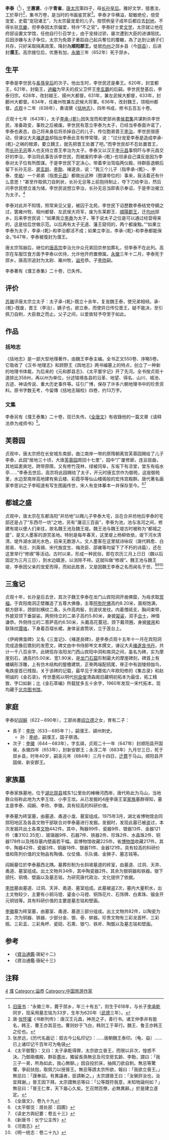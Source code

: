 {{Otheruses|李泰}}

{{東亞男性歷史人物
|名稱 =李泰
|身份 =濮恭王
|國家 =
|時代 =
|主君 =
|屆數 =
|最高職務 =
|前任 = 
|繼任 = 
|圖片名稱 =
|圖片大小 =
|圖片說明 =
|氏 =
|姓 =[[李姓|李姓]]
|穆坤= <!--清代八旗满洲人物专用-->
|名 =泰
|姓名 =
|羅馬拼音 =
|假名 = <!--日本、琉球人用-->
|諺文 = <!--朝鮮、韓國人用-->
|字 =惠褒
|號=
|名乘 = <!--琉球士族用-->
|官職 =
|封爵 =
|封號 =宜都王→衛王→越王→魏王→順陽郡王→濮王
|位階 =
|御稱號 = <!--日本皇族之稱號-->
|宮號1 = <!--日本皇族之宮號-->
|宮號2 = <!--朝鮮王族之宮號-->
|封地 =
|神號 =
|尊號 =
|族裔 = 
|信仰 = <!--指的是宗教信仰-->
|旗籍 = <!--清代八旗人物专用-->
|氏族 =
|籍貫 =
|本貫 = <!--朝鮮人用-->
|世居地= <!--清代八旗人物专用-->
|世居地/穆坤= <!--专门用于清代八旗满洲人物世居地和穆坤相同时-->
|祖籍 =
|本籍 =
|出身地 =
|府邸 =
|世系 = 
|初名 =
|乳名 = <!--日本、朝鮮、琉球以外人物用-->
|幼名 = <!--日本人用-->
|兒名 = <!--朝鮮人用-->
|童名 = <!--琉球人用-->
|小字 =
|別名 =
|法號 =
|院號 =
|其他名號 =
|出生日期 =[[唐高祖|唐高祖]]武德三年<br>620年
|出生地點 =
|婚年 =
|逝世日期 =[[唐高宗|唐高宗]]永徽四年<br>{{death date and age|653|1|20|620|1|1}}
|逝世地點 =
|在位年代 =
|廟號 =
|諡號 =恭
|墓葬 =
|祠廟 =
|父親 =[[唐太宗|唐太宗]]李世民
|嫡母 =
|母親 =[[長孫皇后|長孫皇后]]
|繼父=
|繼母=
|養父=
|養母=
|猶父= <!--日本人用-->
|烏帽子親= <!--日本人、琉球人用-->
|元配 =[[閻婉|閻婉]]
|正室 =
|妻 =
|繼室 =
|平妻 =
|側室 =
|元配之父 =大安郡公[[閻立德|閻立德]]
|元配之嫡母 =
|元配之母 =
|正室之父 =
|正室之嫡母 =
|正室之母 =
|妻之父 =
|妻之嫡母 =
|妻之母 =
|繼室之父 =
|繼室之嫡母 =
|繼室之母 =
|平妻之父 =
|平妻之嫡母 =
|平妻之母 =
|兄弟 =
|姊妹 =
|嫡兄弟 =
|嫡姊妹 =
|庶兄弟 =
|庶姊妹 =
|同胞兄弟 =
|同胞姊妹 =
|異母兄弟 =
|異母姊妹 =
|異父兄弟 =
|異父姊妹 =
|繼兄弟 =
|繼姊妹 =
|子 =濮王[[李欣_(唐朝)|李欣]]<br>新安郡王李徽
|女 =
|嫡子 =
|嫡女 =
|庶子 =
|庶女 =
|養子 =
|養女 =
|猶子 = <!--日本人用-->
|婿養子 = <!--日本人用-->
|烏帽子子 = <!--日本人用-->
|繼子 =
|繼女 =
|其他親屬 =養父：衛懷王[[李玄霸|李玄霸]]
|出身 = <!---此处指科举出身--->
|功名 = 
|經歷 = 
|著作 =
|注釋 =
}}
'''李泰'''（{{bd|620年||653年|1月20日|}}<ref>[[旧唐书|旧唐书]]：“永徽三年，薨于郧乡，年三十有五”，则生于618年，与长子[[李承乾|李承乾]]同岁，现采用墓志铭为33岁，生年为620年（[[武德|武德]]三年）。</ref>），[[表字|字]]'''惠褒'''，小字'''青雀'''，[[唐太宗|唐太宗]]第四子，母[[长孙皇后|长孙皇后]]。雅好文学，擅書法，工於草行<ref>唐·[[张怀瓘|张怀瓘]]《书断列传》：唐汉王元昌，神尧之子，善行书。诸王仲季并有能名，韩王、曹王亦其亚也。曹则妙于飞白，韩则工于草行。魏王、鲁王亦韩王之伦也。</ref>，集书万卷，是当时的书画鉴赏家<ref>张彦远，《历代名画记：叙古今公私印记》：……唐朝魏王泰印。〔龟、益〕……已上诸印记千百年可为龟镜</ref>。李泰才华横溢，聪敏绝伦，倍受宠爱，史载“宠冠诸王”，为太宗最宠爱的儿子。按惯例皇子成年后都应去[[封地|封地]]，不得长驻[[京畿|京畿]]，但李泰因太宗偏爱，特许“不之官”。李泰好士爱[[文学|文学]]，太宗就让他在府邸设置文学馆，任他自行引召学士，由于宠禄过骄，屡次遭到大臣的进谏阻扰。后因涉嫌与太子争位，太宗为免眾子重蹈自己起兵奪位的覆轍，為了达到让嫡子们共存，只好采取隔离政策，降封為'''顺阳郡王，'''徙居[[均州|均州]]之郧乡县（今[[郧县|郧县]]），后进封'''濮王'''。高宗接位后，优惠有加，[[永徽|永徽]]三年（652年）死于郧乡。

==生平==
李泰是李世民与[[長孫皇后|長孫皇后]]的次子。他出生时，李世民还是秦王。620年，封宜都王，621年，封衛王，[[過繼|過繼]]为早夭的叔父卫怀王[[李玄霸|李玄霸]]的后嗣。李世民登基后，李泰归宗。628年，改封越王、揚州大都督。631年，兼左武候大都督，633年，封鄜州大都督。634年，任雍州牧兼左武候大将軍。636年，改封魏王，领相州都督。[[貞觀_(唐朝)|贞观]]十二年（638年），奏请撰《[[括地志|括地志]]》，四年书成，修书五百五十卷。

贞观十七年（643年），太子[[李承乾|李承-{乾}-]]因失宠而和吏部尚書[[侯君集|侯君集]]共谋刺杀李世民，准备政变，事败之后被废。李世民有意立李泰为太子，已经当李泰面许诺了，李泰也表态，自己将来身后将杀掉自己的儿子，传位胞弟晋王[[李治|李治]]，李世民很感动，但谏议大夫[[褚遂良|褚遂良]]却指出李泰此言有悖常理，说：“过分宠爱李泰是造成李承-{乾}-之祸的根源，要立魏王，就先把晋王处置了吧。”而李世民却不忍处置晋王，而[[长孙无忌|长孙无忌]]等人也支持立晋王李治为太子。李泰又以汉王[[李元昌|李元昌]]事恫吓与李元昌交好的李治，李治将此事告诉李世民，而被废的李承-{乾}-也坦承自己谋反是因为李泰对太子位有所图谋。于是李世民下定决心，带着李治驾临两仪殿，待群臣退朝后留下长孙无忌、[[房玄龄|房玄龄]]、[[李勣|李勣]]、褚遂良，说：“我三个儿子（指李承-{乾}-、李泰、[[李祐_(齊王)|李祐]]）一个弟弟（指[[李元昌|李元昌]]）都做出这种（图谋帝位的）事来，我活着还有什么意思！”甚至作取佩刀自刺状，长孙无忌等上前抱持制止，夺下刀给李治，然后问李世民想立谁为储，李世民说想立李治，长孙无忌当即表示奉诏，于是李治被立为太子。<ref>《太平御覽》：又曰：太子承乾得罪，太宗欲立晉王，而限以非次，惶惑不決。乃御兩儀殿，群臣盡出，獨留長孫無忌及司空房玄齡、李勣，謂曰：「我三子一弟，所為如此，我心無聊。」因自投於床，抽佩刀欲自刺。無忌等驚懼，爭前扶抱，取佩刀以授晉王。無忌等請太宗所欲，報曰：「我欲立晉王。」無忌曰：「謹奉詔。有異議者，臣請斬之。」太宗謂晉王曰：「汝舅許汝也，汝宜拜謝。」晉王因下拜。太宗謂無忌等曰：「公等既符我意，未知物論何如？」無忌曰：「晉王仁孝，天下屬心久矣。乞召問百僚，必無異辭。」於是建立遂定。</ref>

李泰对此并不知情，照常来见父皇，被囚于北苑，李世民下诏歷数李泰结党夺嫡之过，罢雍州牧、相州都督、左武侯大将军，废为东莱郡王、[[順陽王|順陽郡王]]，迁[[均州|均州]]郧乡。后来李世民说：“如果我立[[李泰|李泰]]为太子，等于说太子之位是可以通过经营得来的，这是给后世做示范。以后再有太子无道、藩王窥伺的，两个都废黜。”“如果立李泰为太子，李承-{乾}-和李治都活不成；如果立李治，李承-{乾}-和李泰都能保全。”647年，李泰被復封为濮王。

唐太宗驾崩后，继位的[[唐高宗|唐高宗]]李治允许众兄弟回京参加葬礼，但李泰不在此列。高宗在车服饮食方面予李泰以优待，允许他开府置僚属。[[永徽|永徽]]三年十二月，李泰死于郧乡。唐高宗追封为太尉、雍州牧，[[谥号|谥号]]恭。子[[李欣_(唐朝)|李欣]]嗣。

李泰著有《濮王泰集》二十卷，已失传。

==评价==
[[苏辙|苏辙]]评唐太宗立太子：太子承-{乾}-既立十余年，复宠魏王泰，使兄弟相倾。承-{乾}-既废，晋王（李治），嫡子也，欲立泰，而使异日传位晋王，疑不能决，至引佩刀自刺，大臣救之而止。父子之间，以爱故轻予夺至于如此。

==作品==
=== 括地志 ===
《括地志》是一部大型地理著作，由魏王李泰主编。全书正文550卷、序略5卷。它吸收了《汉书·地理志》和顾野王《舆地志》两书编簒上的特点，创立了一种新的地理书体裁，为后来的《元和郡县志》、《太平寰宇记》开了先河。全书按贞观十道排比358州，再以州为单位，分述辖境各县的沿革、地望、得名、山川、城池、古迹、神话传说、重大历史事件等。征引广博，保存了许多六朝地理书中的珍贵资料。原书字数无考，今留傳《括地志辑校》四卷，约13万字。

=== 文集 ===
李泰另有《濮王泰集》二十卷，现已失传。《[[全唐文|全唐文]]》有收錄他的一篇文章《请释法恭为戒师书》<ref>《全唐文》，卷九十九</ref>。

== 芙蓉园 ==
贞观中，唐太宗把在长安城东南部，曲江南岸一带的原隋朝离宫芙蓉园赐给了儿子李泰，此园“居地三十顷，大唐[[芙蓉园|芙蓉园]]周回十七里”，园中“广厦修廊，连亘屈曲，其地延袤爽垲，跨带原隰，又有修竹茂林，绿被冈阜，东坂下有凉堂，堂东有临水亭……”李泰去世后，高宗将此园赐给了太子，开元时唐玄宗作为御苑，这座御苑里，水边至南岸高地建有紫云楼、彩霞亭等仙山楼阁般的宏伟宫殿群。唐代著名画家李思训之子李昭道有写生图画传世，宋人有变体摹本一并保存至今。<ref>《太平御览：居处部：园圃》</ref><ref>《读史方舆纪要：卷五十三》</ref>

== 都城之盛 ==
贞观中，唐太宗在东都洛阳“并坊地”以赐儿子李泰大宅，且在合并坊地后李泰的宅邸还是占了“东西尽一坊”之地，另有“潴沼三百亩”，李泰为池，池与洛河之间，修建有堤以便人们来往，故名魏王池及魏王堤。魏王池与魏王堤古时被称为“都城之盛”，是文人墨客的游赏圣地。特别是每年春天，这里堤上杨柳依依，堤下河水清清，堤外湖水湖光水色，招来无数游人。文人墨客在这里赋诗咏叹（唐代韩愈、白居易、韦庄、刘禹锡、宋代施宜生、梅尧臣、邵雍等均留下了不朽的诗篇），还在这里举行“修禊”等活动。古时以来，形成一种民俗，即在农历三月上已日（魏以后固定为三月三日），到水边嬉游，以消除不祥。这就叫做“修禊”。魏王池与魏王堤，李泰因父亲的宠爱而得，而如此胜景，又是因魏王李泰之名而闻名于世。<ref>《新唐书：长宁公主传》</ref><ref>《河南志》</ref><ref>《明一统志：卷二十九》</ref>

== 三龛记 ==
贞观十年，长孙皇后去世，其次子魏王李泰在龙门山宾阳洞开凿佛窟，为母求取[[冥福|冥福]]。于宾阳南洞正壁雕造了五尊大佛像，主尊[[阿弥陀佛|阿弥陀佛]]高约8.20米，面相饱满，额方颐丰，颈部刻横纹二条，头作高肉髻，刻波状发纹。内着僧祗支，胸间束带，外披双领下垂袈裟。两侧侍立的二弟子高约5.80米，身披[[袈裟|袈裟]]，双手[[合十|合十]]，神情谦恭。外侧侍立的二菩萨高约6.50米，头戴高花蔓冠，颈下戴项圈，身披[[披帛|披帛]]和联珠纹[[璎珞|璎珞]]，下身着百褶长裙，身体呈直筒状，立于莲台上。

《伊阙佛龛碑》又名《三龛记》、《褚遂良碑》，是李泰贞观十五年十一月在宾阳洞完成造像后镌刻的发愿文，碑文由中书侍郎岑文本撰文，谏议大夫[[褚遂良|褚遂良]][[书丹|书丹]]，共计一千八百余字。此碑现存洛阳龙门西山宾阳中洞和南洞之间，虽名为碑，实为摩崖刻石，通高约5.00米、宽1.90米，是[[龙门石窟|龙门石窟]]形制最大的摩崖碑刻，碑首上有蟠螭形浮雕，上有仿木结构的屋檐建筑，正脊两端配鸱尾，脊正中有迦陵频伽鸟，龟跌座首已残毁。关于该碑的记载，最早见于宋嘉佑六年欧阳修的《集古录》和赵明诚的《金石录》。传世墨拓以明代[[何良俊|何良俊]]清森阁旧藏明初拓本为最佳，拓工精致、字口如新；比《金石萃编》所载犹多五十余字，1960年发现一宋代拓本，现均藏于[[北京图书馆|北京图书馆]]。

==家庭==
李泰妃[[阎婉|阎婉]]（622－690年），工部尚書[[阎立德|阎立德]]之女，育有二子：
* 長子：[[李欣_(唐朝)|李欣]]（633－685年？），嗣濮王、潁州刺史。
** 孙：[[李峤|李峤]]，嗣濮王，国子祭酒。
* 次子：[[李徽|李徽]]（644－683年），字玄祺，贞观二十一年（647年）封顺阳县开国侯，永徽四年（653年），封新安郡王；永淳二年（683年）九月廿三日，死于郧乡县，时年40岁，嗣圣元年（684年）三月十四日，[[迁葬|迁葬]]于马山。顺阳县开国侯、新安郡王。

==家族墓==
李泰家族墓地，位于[[湖北|湖北]][[郧县|郧县]]城东1公里处的棒棰河西岸，唐代称此为马山，当地群众俗称此地为大李王坟、小李王坟。从已发掘的4座李唐王室[[家族|家族]]墓群得知，墓主是李泰、阎婉、李欣、李徽。具有较高的科研价值。

李泰墓为砖室墓，由墓道、甬道小龛、墓室组成。1975年3月，湖北省博物馆会同郧阳地区及各县文物干部联合对李泰墓进行发掘。发掘时，发现此墓已被盗过，本次发掘共出土各类[[文物|文物]]442件。其中，陶器99件、瓷器9件、银器13件、金器121件（重3102.35克）、玻璃器9件、石器7件、铁器2件、珍珠2件、水晶珠2件、铜器178件以及残存墓内壁画若干幅。县博物馆收藏225件。省[[博物馆|博物馆]]收藏217件。其中，陶器42件、瓷器3件、铜器18件、银器11件、金器121件。具有较高的科研价值和陈列价值的文物品有陶俑、仪仗俑、乐队俑、金狮子、墓志铭等。

阎婉墓位於李泰墓西北隅。墓葬形制为长斜坡墓道的砖室，由墓道、过洞、天井、甬道、墓室组成。出土文物共34件，其中陶瓷器2件。其余为银铜器和铁器。银下颌托、铜境、壁画以及墓志铭，为研究唐代政治、文化提供了依据。

[[李欣_(唐朝)|李欣]]墓由墓道、过洞、天井、甬道、墓室组成。此墓被盗2次，墓内大量积水，出土文物较少，主要有小铜马镫、鎏金小马镫、铜饰花片、石饰牌、白素珠、镏金开元铜钱等。具有科研价值的主要是墓志铭和壁画。

[[李徽|李徽]]墓为砖室墓，由墓室、甬道、墓道三部分组成。出土文物共82件，以陶瓷为主，次为铜器、铁器、少部分金、银、骨、蚌器。珍贵文物有三彩龙首杯、三彩瓶、三彩盂、三彩角杯、瓷砚、石熏、银勺、铁斧、陶甑以及墓志铭和壁画。

==参考==
* 《[[資治通鑑|資治通鑑]]·唐紀十二》
* 《資治通鑑·唐紀十三》

==注释==
{{Reflist|2}}
{{唐太宗皇室}}
[[Category:唐太宗皇子|4]]
[[Category:唐朝宗室国王|濮]]
[[Category:谥恭|Category:谥恭]]
[[Category:中国旅游作家|Category:中国旅游作家]]